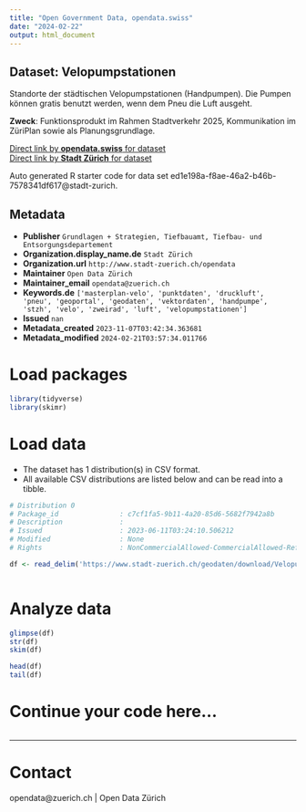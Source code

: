 ```yaml
---
title: "Open Government Data, opendata.swiss"
date: "2024-02-22"
output: html_document
---
```


## Dataset: Velopumpstationen

Standorte der städtischen Velopumpstationen (Handpumpen). Die Pumpen können gratis benutzt werden, wenn dem Pneu die Luft ausgeht.

**Zweck**: Funktionsprodukt im Rahmen Stadtverkehr 2025, Kommunikation im ZüriPlan sowie als Planungsgrundlage.

[Direct link by **opendata.swiss** for dataset](https://opendata.swiss/de/dataset/velopumpstationen)<br>
[Direct link by **Stadt Zürich** for dataset](https://data.stadt-zuerich.ch/dataset/geo_velopumpstationen)

Auto generated R starter code for data set ed1e198a-f8ae-46a2-b46b-7578341df617@stadt-zurich.

## Metadata

- **Publisher** `Grundlagen + Strategien, Tiefbauamt, Tiefbau- und Entsorgungsdepartement`
- **Organization.display_name.de** `Stadt Zürich`
- **Organization.url** `http://www.stadt-zuerich.ch/opendata`
- **Maintainer** `Open Data Zürich`
- **Maintainer_email** `opendata@zuerich.ch`
- **Keywords.de** `['masterplan-velo', 'punktdaten', 'druckluft', 'pneu', 'geoportal', 'geodaten', 'vektordaten', 'handpumpe', 'stzh', 'velo', 'zweirad', 'luft', 'velopumpstationen']`
- **Issued** `nan`
- **Metadata_created** `2023-11-07T03:42:34.363681`
- **Metadata_modified** `2024-02-21T03:57:34.011766`


# Load packages

```r

library(tidyverse)
library(skimr)

```

# Load data

-   The dataset has 1 distribution(s) in CSV format.
-   All available CSV distributions are listed below and can be read into a tibble.

```r

# Distribution 0
# Package_id               : c7cf1fa5-9b11-4a20-85d6-5682f7942a8b
# Description              : 
# Issued                   : 2023-06-11T03:24:10.506212
# Modified                 : None
# Rights                   : NonCommercialAllowed-CommercialAllowed-ReferenceNotRequired

df <- read_delim('https://www.stadt-zuerich.ch/geodaten/download/Velopumpstationen?format=10008')



```

# Analyze data

```r

glimpse(df)
str(df)
skim(df)

head(df)
tail(df)

```

# Continue your code here...

```r

```

------------------------------------------------------------------------

# Contact

opendata@zuerich.ch | Open Data Zürich
